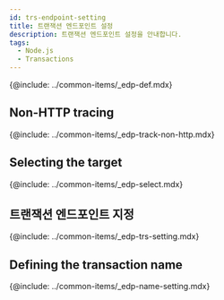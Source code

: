```yaml
---
id: trs-endpoint-setting
title: 트랜잭션 엔드포인트 설정
description: 트랜잭션 엔드포인트 설정을 안내합니다.
tags:
  - Node.js
  - Transactions
---
```


{@include: ../common-items/_edp-def.mdx}

## Non-HTTP tracing

{@include: ../common-items/_edp-track-non-http.mdx} 

## Selecting the target

<!-- 먼저 메소드 트레이스를 설정하세요. 확실하게 트랜잭션에서 호출되는 클래스를 지정하세요. 그래서 DB를 사용하는 프로그램에서는 **JDBC 드라이버**가 유용합니다. JDBC 드라이버에 트레이스를 설정하세요. -->

{@include: ../common-items/_edp-select.mdx} 

## 트랜잭션 엔드포인트 지정

{@include: ../common-items/_edp-trs-setting.mdx}

## Defining the transaction name

{@include: ../common-items/_edp-name-setting.mdx}
